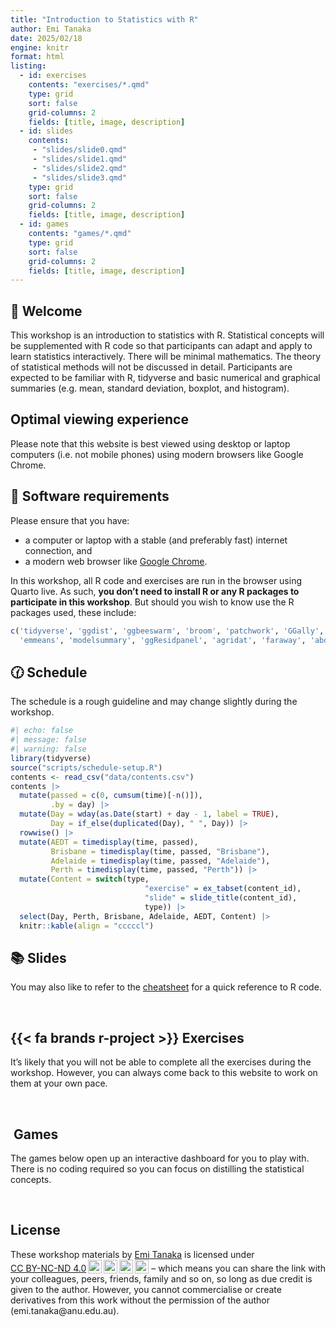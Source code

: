 ```yaml
---
title: "Introduction to Statistics with R"
author: Emi Tanaka
date: 2025/02/18
engine: knitr
format: html
listing: 
  - id: exercises
    contents: "exercises/*.qmd"
    type: grid
    sort: false
    grid-columns: 2
    fields: [title, image, description]
  - id: slides
    contents: 
     - "slides/slide0.qmd"
     - "slides/slide1.qmd"
     - "slides/slide2.qmd"
     - "slides/slide3.qmd"
    type: grid
    sort: false
    grid-columns: 2
    fields: [title, image, description]
  - id: games
    contents: "games/*.qmd"
    type: grid
    sort: false
    grid-columns: 2
    fields: [title, image, description]
---
```



## 👋 Welcome 

This workshop is an introduction to statistics with R. Statistical concepts will be supplemented with R code so that participants can adapt and apply to learn statistics interactively. There will be minimal mathematics. The theory of statistical methods will not be discussed in detail. Participants are expected to be familiar with R, tidyverse and basic numerical and graphical summaries (e.g. mean, standard deviation, boxplot, and histogram). 

::: callout-note

## Optimal viewing experience

Please note that this website is best viewed using desktop or laptop computers (i.e. not mobile phones) using modern browsers like Google Chrome.


:::


## 🔧 Software requirements {#software}


Please ensure that you have:

- a computer or laptop with a stable (and preferably fast) internet connection, and
- a modern web browser like [Google Chrome](https://www.google.com/chrome/).

In this workshop, all R code and exercises are run in the browser using Quarto live. As such, **you don't need to install R or any R packages to participate in this workshop**. But should you wish to know use the R packages used, these include:

```r
c('tidyverse', 'ggdist', 'ggbeeswarm', 'broom', 'patchwork', 'GGally', 'ggpubr',
  'emmeans', 'modelsummary', 'ggResidpanel', 'agridat', 'faraway', 'abd')
```


## 🕜 Schedule


::: callout-note

The schedule is a rough guideline and may change slightly during the workshop.

:::


```r
#| echo: false
#| message: false
#| warning: false
library(tidyverse)
source("scripts/schedule-setup.R")
contents <- read_csv("data/contents.csv")
contents |> 
  mutate(passed = c(0, cumsum(time)[-n()]),
         .by = day) |> 
  mutate(Day = wday(as.Date(start) + day - 1, label = TRUE),
         Day = if_else(duplicated(Day), " ", Day)) |> 
  rowwise() |> 
  mutate(AEDT = timedisplay(time, passed),
         Brisbane = timedisplay(time, passed, "Brisbane"),
         Adelaide = timedisplay(time, passed, "Adelaide"),
         Perth = timedisplay(time, passed, "Perth")) |> 
  mutate(Content = switch(type,
                              "exercise" = ex_tabset(content_id),
                              "slide" = slide_title(content_id),
                              type)) |>
  select(Day, Perth, Brisbane, Adelaide, AEDT, Content) |> 
  knitr::kable(align = "cccccl")
```

## 📚 Slides

You may also like to refer to the [cheatsheet](/cheatsheet.html) for a quick reference to R code.

<br>


:::{#slides}
:::



## {{< fa brands r-project >}}️ Exercises

It's likely that you will not be able to complete all the exercises during the workshop. However, you can always come back to this website to work on them at your own pace.

<br>

:::{#exercises}
:::


## ️<i class="fas fa-gamepad"></i> Games

The games below open up an interactive dashboard for you to play with. There is no coding required so you can focus on distilling the statistical concepts.

<br>


:::{#games}
:::

## <i class="fas fa-id-badge"></i> License {#sec-license}

These <span xmlns:cc="http://creativecommons.org/ns#" xmlns:dct="http://purl.org/dc/terms/"> workshop materials by <a rel="cc:attributionURL dct:creator" property="cc:attributionName" href="https://emitanaka.org/">Emi Tanaka</a> is licensed under <a href="https://creativecommons.org/licenses/by-nc-nd/4.0/?ref=chooser-v1" target="_blank" rel="license noopener noreferrer" style="display:inline-block;">CC BY-NC-ND 4.0<img style="height:22px!important;margin-left:3px;vertical-align:text-bottom;" src="https://mirrors.creativecommons.org/presskit/icons/cc.svg?ref=chooser-v1" alt=""><img style="height:22px!important;margin-left:3px;vertical-align:text-bottom;" src="https://mirrors.creativecommons.org/presskit/icons/by.svg?ref=chooser-v1" alt=""><img style="height:22px!important;margin-left:3px;vertical-align:text-bottom;" src="https://mirrors.creativecommons.org/presskit/icons/nc.svg?ref=chooser-v1" alt=""><img style="height:22px!important;margin-left:3px;vertical-align:text-bottom;" src="https://mirrors.creativecommons.org/presskit/icons/nd.svg?ref=chooser-v1" alt=""></a></span> -- which means you can share the link with your colleagues, peers, friends, family and so on, so long as due credit is given to the author. However, you cannot commercialise or create derivatives from this work without the permission of the author (emi.tanaka@anu.edu.au).



